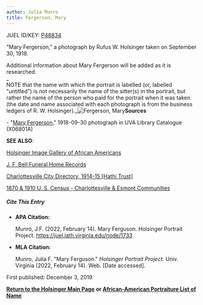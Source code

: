 ```yaml
---
author: Julia Munro
title: Fergerson, Mary
---
```

JUEL ID/KEY: [P48834](http://juel.iath.virginia.edu/public_person?person=48834 "P48834")

"Mary Fergerson," a photograph by Rufus W. Holsinger taken on September 30, 1918.

Additional information about Mary Fergerson will be added as it is researched.  
_  
NOTE that the name with which the portrait is labelled (or, labelled "untitled") is not necessarily the name of the sitter(s) in the portrait, but rather the name of the person who paid for the portrait when it was taken (the date and name associated with each photograph is from the business ledgers of R. W. Holsinger)._![Fergerson, Mary](https://iiif.lib.virginia.edu/iiif/uva-lib:1049824/full/1000,1337/0/default.jpg "Fergerson, Mary")**Sources**

\- "[Mary Fergerson](https://search.lib.virginia.edu/catalog/uva-lib:1049824#?c=0&m=0&s=0&cv=0&xywh=59%2C993%2C5460%2C4048 "Fergerson, Mary")," 1918-09-30 photograph in UVA Library Catalogue (X06801A) 

**SEE ALSO**:

[Holsinger Image Gallery of African Americans](http://rwholsingerphotos.org/images.php "Holsinger Image Gallery of African Americans")

[J. F. Bell Funeral Home Records](http://www2.vcdh.virginia.edu/afam/raceandplace/perl_scripts/funeral_search.html "J. F. Bell Funeral Home Database")

[Charlottesville City Directory, 1914-15 \[Hathi Trust\]](https://catalog.hathitrust.org/Record/101954103 "Charlottesville City Directory, 1914-15") 

[1870 & 1910 U. S. Census - Charlottesville & Esmont Communities](http://www2.vcdh.virginia.edu/afam/raceandplace/census/search_both.html "1870 & 1910 U. S. Census: Charlottesville and Esmont Communities")

##### **Cite This Entry**

*   **APA Citation:**
    
    Munro, J.F. (2022, February 14). Mary Ferguson. Holsinger Portrait Project. https://juel.iath.virginia.edu/node/1733
    
*   **MLA Citation:**
    
    Munro, Julia F. "Mary Ferguson." _Holsinger Portrait Project_. Univ. Virginia (2022, February 14). Web. \[Date accessed\].
    

  
First published: December 3, 2019   
  

[**Return to the Holsinger Main Page**](http://juel.iath.virginia.edu/node/980) **or [African-American Portraiture List of Name](http://juel.iath.virginia.edu/node/996)**